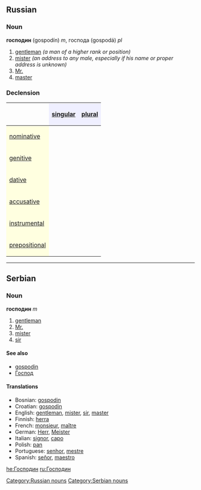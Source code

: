 ==Russian==
[[Category:Russian nouns]]
===Noun===
'''господин''' (gospodín) ''m'', господа (gospodá) ''pl''
#[[gentleman]] ''(a man of a higher rank or position)''
#[[mister]] ''(an address to any male, especially if his name or proper address is unknown)''
#[[Mr.]]
#[[master]]

===Declension===
{| border="1" cellpadding="4" cellspacing="0"
!
! style="background-color: #EFEFFF" align="center"|[[singular]]
! style="background-color: #EFEFFF" align="center"|[[plural]]
|-
! style="background-color: #FFFFE0" align="left"|[[nominative case|nominative]]
| align="center"|{{Unicode|господи́н}}
| align="center"|{{Unicode|господа́}}
|-
! style="background-color: #FFFFE0" align="left"|[[genitive case|genitive]]
| align="center"|{{Unicode|господи́на}}
| align="center"|{{Unicode|госпо́д}}
|-
! style="background-color: #FFFFE0" align="left"|[[dative case|dative]]
| align="center"|{{Unicode|господи́ну}}
| align="center"|{{Unicode|господа́м}}
|-
! style="background-color: #FFFFE0" align="left"|[[accusative case|accusative]]
| align="center"|{{Unicode|господи́на}}
| align="center"|{{Unicode|госпо́д}}
|-
! style="background-color: #FFFFE0" align="left"|[[instrumental case|instrumental]]
| align="center"|{{Unicode|господи́ном}}
| align="center"|{{Unicode|господа́ми}}
|-
! style="background-color: #FFFFE0" align="left"|[[prepositional case|prepositional]]
| align="center"|{{Unicode|о господи́не}}
| align="center"|{{Unicode|о господа́х}}
|}



----

==Serbian==
===Noun===
'''господин''' ''m''
#[[gentleman]]
#[[Mr.]]
#[[mister]]
#[[sir]]
====See also====
*[[gospodin]]
*[[Господ]]
[[Category:Serbian nouns]]
====Translations====
*Bosnian: [[gospodin]]
*Croatian: [[gospodin]]
*English: [[gentleman]], [[mister]], [[sir]], [[master]]
*Finnish: [[herra]]
*French: [[monsieur]], [[maître]]
*German: [[Herr]], [[Meister]]
*Italian: [[signor]], [[capo]]
*Polish: [[pan#Polish|pan]]
*Portuguese: [[senhor]], [[mestre]]
*Spanish: [[señor]], [[maestro]]

[[he:Господин]]
[[ru:Господин]]